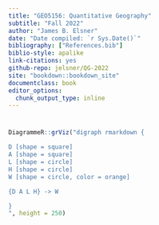 ```yaml
---
title: "GEO5156: Quantitative Geography"
subtitle: "Fall 2022"
author: "James B. Elsner"
date: "Date compiled: `r Sys.Date()`"
bibliography: ["References.bib"]
biblio-style: apalike
link-citations: yes
github-repo: jelsner/QG-2022
site: "bookdown::bookdown_site"
documentclass: book
editor_options: 
  chunk_output_type: inline
---
```


# {-}

```r
DiagrammeR::grViz("digraph rmarkdown {

D [shape = square]
A [shape = square]
L [shape = circle]
H [shape = circle]
W [shape = circle, color = orange]

{D A L H} -> W

}
", height = 250)
```